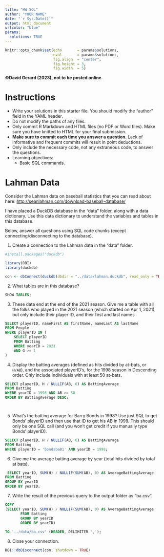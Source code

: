 ---
title: "HW SQL"
author: "YOUR NAME"
date: "`r Sys.Date()`"
output: html_document
urlcolor: "blue"
params:
  solutions: TRUE
---

```{r setup, include=FALSE}
knitr::opts_chunk$set(echo       = params$solutions, 
                      eval       = params$solutions,
                      fig.align  = "center",
                      fig.height = 3, 
                      fig.width  = 5)
```

**©David Gerard (2023), not to be posted online.**

# Instructions

- Write your solutions in this starter file. You should modify the "author" field in the YAML header.
- Do not modify the paths of any files.
- Only commit R Markdown and HTML files (no PDF or Word files). Make sure you have knitted to HTML for your final submission.
- **Make sure to commit each time you answer a question.** Lack of informative and frequent commits will result in point deductions.
- Only include the necessary code, not any extraneous code, to answer the questions.
- Learning objectives:
    - Basic SQL commands.
    
# Lahman Data

Consider the Lahman data on baseball statistics that you can read about here: <http://seanlahman.com/download-baseball-database/>

I have placed a DuckDB database in the "data" folder, along with a data dictionary. Use this data dictionary to understand the variables and tables in this database.

Below, answer all questions using SQL code chunks (except connecting/disconnecting to the database).

1. Create a connection to the Lahman data in the "data" folder.

```{r}
#install.packages("duckdb")
```

```{r}
library(DBI)
library(duckdb)
```

```{r}
con <- dbConnect(duckdb(dbdir = "../data/lahman.duckdb", read_only = TRUE))

```

2. What tables are in this database?

```{sql, connection=con}
SHOW TABLES;
```

3. These data end at the end of the 2021 season. Give me a table with all the folks who played in the 2021 season (which started on Apr 1, 2021), but only include their player ID, and their first and last names

```{sql, connection=con}
SELECT playerID, nameFirst AS firstName, nameLast AS lastName
FROM People
WHERE playerID IN (
    SELECT playerID
    FROM Batting
    WHERE yearID = 2021
    AND G >= 1
)


```


4. Display the batting averages (defined as hits divided by at-bats, or `H/AB`), and the associated playerID's, for the 1998 season in Descending order. Only include individuals with at least 50 at-bats.

```{sql, connection=con}
SELECT playerID, H / NULLIF(AB, 0) AS BattingAverage
FROM Batting
WHERE yearID = 1998 AND AB >= 50
ORDER BY BattingAverage DESC;

 
```


5. What's the batting average for Barry Bonds in 1998? Use just SQL to get Bonds' playerID and then use that ID to get his AB in 1998. This should only be one SQL call (and you won't get credit if you manually type Bonds' playerID).

```{sql, connection=con}
SELECT playerID, H / NULLIF(AB, 0) AS BattingAverage
FROM Batting
WHERE playerID = 'bondsba01' AND yearID = 1998;
```

6. Give me the average batting average by year (total hits divided by total at bats).
```{sql, connection=con}
 SELECT yearID, SUM(H) / NULLIF(SUM(AB), 0) AS AverageBattingAverage
FROM Batting
GROUP BY yearID
ORDER BY yearID;

```

7. Write the result of the previous query to the output folder as "ba.csv".
```{sql, connection=con}
COPY 
(SELECT yearID, SUM(H) / NULLIF(SUM(AB), 0) AS AverageBattingAverage
       FROM Batting
       GROUP BY yearID
       ORDER BY yearID) 
       
TO '../data/ba.csv' (HEADER, DELIMITER ','); 
```

8. Close your connection.

```{r}
DBI::dbDisconnect(con, shutdown = TRUE)
```

